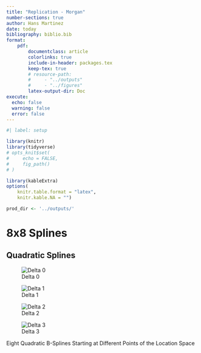 ```yaml
---
title: "Replication - Morgan"
number-sections: true
author: Hans Martinez
date: today
bibliography: biblio.bib
format:
    pdf:
        documentclass: article
        colorlinks: true
        include-in-header: packages.tex
        keep-tex: true
        # resource-path: 
        #     - "../outputs"
        #     - "../figures"
        latex-output-dir: Doc
execute: 
  echo: false
  warning: false
  error: false
---
```


```r
#| label: setup

library(knitr)
library(tidyverse)
# opts_knit$set(
#     echo = FALSE,
#     fig_path()
# )

library(kableExtra)
options(
    knitr.table.format = "latex",
    knitr.kable.NA = "")

prod_dir <- '../outputs/'

```


# 8x8 Splines

## Quadratic Splines

::: {#fig-scatter-splines layout-ncol="2" layout-nrow="2"}

![Delta 0](../figures/quad-splines-delta0.png)

![Delta 1](../figures/quad-splines-delta1.png)

![Delta 2](../figures/quad-splines-delta2.png)

![Delta 3](../figures/quad-splines-delta3.png)

Eight Quadratic B-Splines Starting at Different Points of the Location Space

:::

<!-- # References {-}

::: {#refs}
::: -->